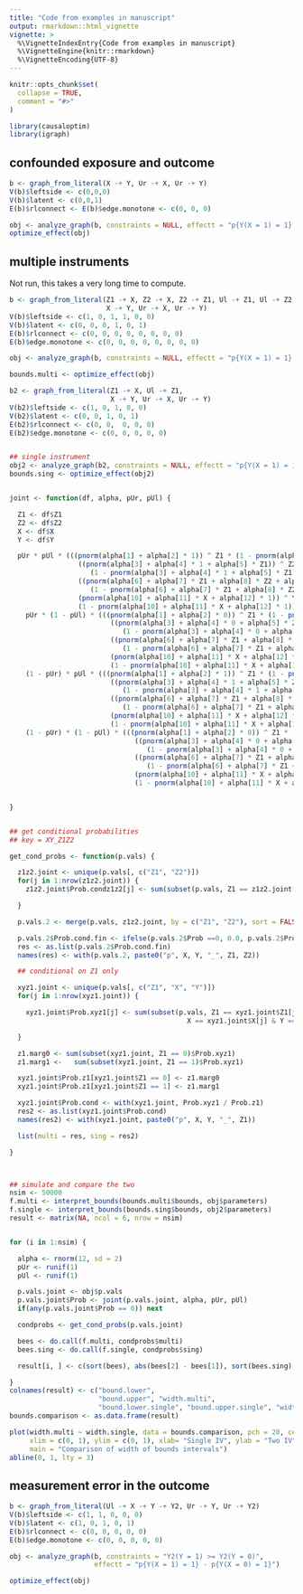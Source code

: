 ---
title: "Code from examples in manuscript"
output: rmarkdown::html_vignette
vignette: >
  %\VignetteIndexEntry{Code from examples in manuscript}
  %\VignetteEngine{knitr::rmarkdown}
  %\VignetteEncoding{UTF-8}
---

```{r, include = FALSE}
knitr::opts_chunk$set(
  collapse = TRUE,
  comment = "#>"
)
```

```{r setup}
library(causaloptim)
library(igraph)
```


## confounded exposure and outcome

```{r}
b <- graph_from_literal(X -+ Y, Ur -+ X, Ur -+ Y)
V(b)$leftside <- c(0,0,0)
V(b)$latent <- c(0,0,1)
E(b)$rlconnect <- E(b)$edge.monotone <- c(0, 0, 0)

obj <- analyze_graph(b, constraints = NULL, effectt = "p{Y(X = 1) = 1} - p{Y(X = 0) = 1}")
optimize_effect(obj)
```

## multiple instruments

Not run, this takes a very long time to compute.

```{r, eval = FALSE}
b <- graph_from_literal(Z1 -+ X, Z2 -+ X, Z2 -+ Z1, Ul -+ Z1, Ul -+ Z2,
                        X -+ Y, Ur -+ X, Ur -+ Y)
V(b)$leftside <- c(1, 0, 1, 1, 0, 0)
V(b)$latent <- c(0, 0, 0, 1, 0, 1)
E(b)$rlconnect <- c(0, 0, 0, 0, 0, 0, 0, 0)
E(b)$edge.monotone <- c(0, 0, 0, 0, 0, 0, 0, 0)

obj <- analyze_graph(b, constraints = NULL, effectt = "p{Y(X = 1) = 1} - p{Y(X = 0) = 1}")

bounds.multi <- optimize_effect(obj)

b2 <- graph_from_literal(Z1 -+ X, Ul -+ Z1,
                         X -+ Y, Ur -+ X, Ur -+ Y)
V(b2)$leftside <- c(1, 0, 1, 0, 0)
V(b2)$latent <- c(0, 0, 1, 0, 1)
E(b2)$rlconnect <- c(0, 0,  0, 0, 0)
E(b2)$edge.monotone <- c(0, 0, 0, 0, 0)


## single instrument
obj2 <- analyze_graph(b2, constraints = NULL, effectt = "p{Y(X = 1) = 1} - p{Y(X = 0) = 1}")
bounds.sing <- optimize_effect(obj2)


joint <- function(df, alpha, pUr, pUl) {

  Z1 <- df$Z1
  Z2 <- df$Z2
  X <- df$X
  Y <- df$Y

  pUr * pUl * (((pnorm(alpha[1] + alpha[2] * 1)) ^ Z1 * (1 - pnorm(alpha[1] + alpha[2] * 1)) ^ (1 - Z1)) *
                 ((pnorm(alpha[3] + alpha[4] * 1 + alpha[5] * Z1)) ^ Z2 *
                    (1 - pnorm(alpha[3] + alpha[4] * 1 + alpha[5] * Z1)) ^ (1 - Z2)) *
                 ((pnorm(alpha[6] + alpha[7] * Z1 + alpha[8] * Z2 + alpha[9] * 1)) ^ X *
                    (1 - pnorm(alpha[6] + alpha[7] * Z1 + alpha[8] * Z2 + alpha[9] * 1)) ^ (1 - X)) *
                 (pnorm(alpha[10] + alpha[11] * X + alpha[12] * 1)) ^ Y *
                 (1 - pnorm(alpha[10] + alpha[11] * X + alpha[12] * 1)) ^ (1 - Y)) +
    pUr * (1 - pUl) * (((pnorm(alpha[1] + alpha[2] * 0)) ^ Z1 * (1 - pnorm(alpha[1] + alpha[2] * 0)) ^ (1 - Z1)) *
                         ((pnorm(alpha[3] + alpha[4] * 0 + alpha[5] * Z1)) ^ Z2 *
                            (1 - pnorm(alpha[3] + alpha[4] * 0 + alpha[5] * Z1)) ^ (1 - Z2)) *
                         ((pnorm(alpha[6] + alpha[7] * Z1 + alpha[8] * Z2 + alpha[9] * 1)) ^ X *
                            (1 - pnorm(alpha[6] + alpha[7] * Z1 + alpha[8] * Z2 + alpha[9] * 1)) ^ (1 - X)) *
                         (pnorm(alpha[10] + alpha[11] * X + alpha[12] * 1)) ^ Y *
                         (1 - pnorm(alpha[10] + alpha[11] * X + alpha[12] * 1)) ^ (1 - Y)) +
    (1 - pUr) * pUl * (((pnorm(alpha[1] + alpha[2] * 1)) ^ Z1 * (1 - pnorm(alpha[1] + alpha[2] * 1)) ^ (1 - Z1)) *
                         ((pnorm(alpha[3] + alpha[4] * 1 + alpha[5] * Z1)) ^ Z2 *
                            (1 - pnorm(alpha[3] + alpha[4] * 1 + alpha[5] * Z1)) ^ (1 - Z2)) *
                         ((pnorm(alpha[6] + alpha[7] * Z1 + alpha[8] * Z2 + alpha[9] * 0)) ^ X *
                            (1 - pnorm(alpha[6] + alpha[7] * Z1 + alpha[8] * Z2 + alpha[9] * 0)) ^ (1 - X)) *
                         (pnorm(alpha[10] + alpha[11] * X + alpha[12] * 0)) ^ Y *
                         (1 - pnorm(alpha[10] + alpha[11] * X + alpha[12] * 0)) ^ (1 - Y)) +
    (1 - pUr) * (1 - pUl) * (((pnorm(alpha[1] + alpha[2] * 0)) ^ Z1 * (1 - pnorm(alpha[1] + alpha[2] * 0)) ^ (1 - Z1)) *
                               ((pnorm(alpha[3] + alpha[4] * 0 + alpha[5] * Z1)) ^ Z2 *
                                  (1 - pnorm(alpha[3] + alpha[4] * 0 + alpha[5] * Z1)) ^ (1 - Z2)) *
                               ((pnorm(alpha[6] + alpha[7] * Z1 + alpha[8] * Z2 + alpha[9] * 0)) ^ X *
                                  (1 - pnorm(alpha[6] + alpha[7] * Z1 + alpha[8] * Z2 + alpha[9] * 0)) ^ (1 - X)) *
                               (pnorm(alpha[10] + alpha[11] * X + alpha[12] * 0)) ^ Y *
                               (1 - pnorm(alpha[10] + alpha[11] * X + alpha[12] * 0)) ^ (1 - Y))


}


## get conditional probabilities
## key = XY_Z1Z2

get_cond_probs <- function(p.vals) {

  z1z2.joint <- unique(p.vals[, c("Z1", "Z2")])
  for(j in 1:nrow(z1z2.joint)) {
    z1z2.joint$Prob.condz1z2[j] <- sum(subset(p.vals, Z1 == z1z2.joint[j, "Z1"] & Z2 == z1z2.joint[j, "Z2"])$Prob)

  }

  p.vals.2 <- merge(p.vals, z1z2.joint, by = c("Z1", "Z2"), sort = FALSE)

  p.vals.2$Prob.cond.fin <- ifelse(p.vals.2$Prob ==0, 0.0, p.vals.2$Prob / p.vals.2$Prob.condz1z2)
  res <- as.list(p.vals.2$Prob.cond.fin)
  names(res) <- with(p.vals.2, paste0("p", X, Y, "_", Z1, Z2))

  ## conditional on Z1 only

  xyz1.joint <- unique(p.vals[, c("Z1", "X", "Y")])
  for(j in 1:nrow(xyz1.joint)) {

    xyz1.joint$Prob.xyz1[j] <- sum(subset(p.vals, Z1 == xyz1.joint$Z1[j] &
                                            X == xyz1.joint$X[j] & Y == xyz1.joint$Y[j])$Prob)

  }

  z1.marg0 <- sum(subset(xyz1.joint, Z1 == 0)$Prob.xyz1)
  z1.marg1 <-   sum(subset(xyz1.joint, Z1 == 1)$Prob.xyz1)

  xyz1.joint$Prob.z1[xyz1.joint$Z1 == 0] <- z1.marg0
  xyz1.joint$Prob.z1[xyz1.joint$Z1 == 1] <- z1.marg1

  xyz1.joint$Prob.cond <- with(xyz1.joint, Prob.xyz1 / Prob.z1)
  res2 <- as.list(xyz1.joint$Prob.cond)
  names(res2) <- with(xyz1.joint, paste0("p", X, Y, "_", Z1))

  list(multi = res, sing = res2)

}



## simulate and compare the two
nsim <- 50000
f.multi <- interpret_bounds(bounds.multi$bounds, obj$parameters)
f.single <- interpret_bounds(bounds.sing$bounds, obj2$parameters)
result <- matrix(NA, ncol = 6, nrow = nsim)


for (i in 1:nsim) {

  alpha <- rnorm(12, sd = 2)
  pUr <- runif(1)
  pUl <- runif(1)

  p.vals.joint <- obj$p.vals
  p.vals.joint$Prob <- joint(p.vals.joint, alpha, pUr, pUl)
  if(any(p.vals.joint$Prob == 0)) next

  condprobs <- get_cond_probs(p.vals.joint)

  bees <- do.call(f.multi, condprobs$multi)
  bees.sing <- do.call(f.single, condprobs$sing)

  result[i, ] <- c(sort(bees), abs(bees[2] - bees[1]), sort(bees.sing), abs(bees.sing[2]- bees.sing[1]))

}
colnames(result) <- c("bound.lower",
                      "bound.upper", "width.multi",
                      "bound.lower.single", "bound.upper.single", "width.single")
bounds.comparison <- as.data.frame(result)

plot(width.multi ~ width.single, data = bounds.comparison, pch = 20, cex = .3,
     xlim = c(0, 1), ylim = c(0, 1), xlab= "Single IV", ylab = "Two IV",
     main = "Comparison of width of bounds intervals")
abline(0, 1, lty = 3)

```



## measurement error in the outcome

```{r}
b <- graph_from_literal(Ul -+ X -+ Y -+ Y2, Ur -+ Y, Ur -+ Y2)
V(b)$leftside <- c(1, 1, 0, 0, 0)
V(b)$latent <- c(1, 0, 1, 0, 1)
E(b)$rlconnect <- c(0, 0, 0, 0, 0)
E(b)$edge.monotone <- c(0, 0, 0, 0, 0)

obj <- analyze_graph(b, constraints = "Y2(Y = 1) >= Y2(Y = 0)",
                     effectt = "p{Y(X = 1) = 1} - p{Y(X = 0) = 1}")

optimize_effect(obj)
```
